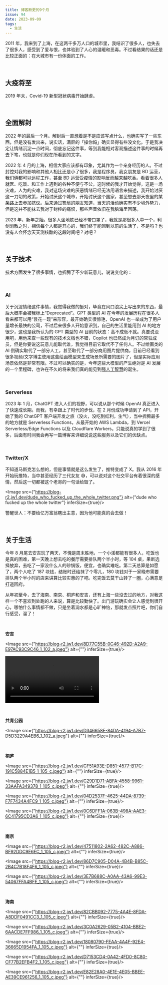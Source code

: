 ```yaml
---
title: 博客断更的9个月
issue: 94
date: 2023-09-09
tags:
  - 生活
---
```



2011 年，我来到了上海，在这两千多万人口的城市里，我结识了很多人，也失去了很多人，感受到了爱与恨，也体验到了人心的温暖和恶毒。不过看结果的话还是比较正面的：在大城市有一份体面的工作。

<br/>

## 大疫将至

2019 年末，Covid-19 新型冠状病毒开始肆虐。

<br/>

## 全面解封

2022 年的最后一个月。解封后一直想着是不是应该写点什么，也确实写了一些东西，但是没有发出来，说实话，满屏的「操你妈」确实显得有些没文化。于是我决定让情绪沉淀一点时间，彻底忘记这件事，等到我能相对客观描述这件事的时候再去下笔，也就是你们现在所看到的文字。

2022 年 4 月的上海，相信大家应该都有印象，尤其作为一个亲身经历的人。不过封控对我的影响和其他人相比还是小了很多，我是程序员，我女朋友是 BD 运营，我们俩都可以远程工作，甚至 BD 运营受疫情的影响反而越来越吃香。看着很多人就医、吃饭、和工作上遇到的各种不便与不公，这时候的我才开始觉得，这是一场灾难，人为的灾难，我对这场灾难的厌恶情绪已经无法用语言来描述，我开始讨厌这一刀切的政策，开始讨厌这个城市，开始讨厌这个国家，甚至想去那天夜里的某条路上去参加抗议。后来通过警局的朋友知道，当天的活动确实有不少境外势力，但是这并不能抹去我对于封控的痛恨，那些声音依旧在我脑海里回荡。

2023 年，新年之始。很多人坐地铁已经不带口罩了，我就是那很多人中一个，利剑消散之时，相信每个人都是开心的，我们终于能回到以前的生活了，不是吗？也没有人会怀念天天测核酸的这段时间吧？对吧？

<br/>

## 关于技术

技术方面发生了很多事情，也折腾了不少新玩意儿，说说变化的：

<br/>

### AI

关于沉淀情绪这件事情，我觉得我做的挺对，毕竟在风口浪尖上写出来的东西，最后大概率会被我标上“Deprecated”。GPT 类型的 AI 在今年的发展历程在很多人看来都可以用“昙花一现”来形容，最开始确实很惊艳，OpenAI 也一举成为了用户量增长最快的公司，不过后来很多人开始意识到，自己的生活里能用到 AI 的地方很少，这也是我所认为的 GPT 类型的 AI 目前的状态：高不成低不就。真要说没用吧，用他来查一些现有的技术文档也不错，Copilot 也已然成为月订的常驻成员，但是你要说这玩意儿能取代谁，我觉得目前它取代不了任何人。不过绘画类的 AI 倒确实取代了一部分人工，甚至取代了一部分商用图片提供商，目前已经看到很多视频/文字博主使用这些绘画模型来生成场景所需要的图片了，但是实际应用场景依然是非常有限。不过可以确实的是，今年这些大模型的产生绝对是 AI 发展的一个里程碑，也许在不久的将来我们真的能见到[强人工智慧](https://zh.wikipedia.org/zh-hans/%E9%80%9A%E7%94%A8%E4%BA%BA%E5%B7%A5%E6%99%BA%E6%85%A7)的诞生。

<br/>

### Serverless

2023 年 1 月，ChatGPT 进入人们的视野，可以说从那个时候 OpenAI 真正进入了快速成长期。而我，有幸跟上了时代的步伐，在 2 月份成功申请到了 API，开始了我的 ChatGPT 客户端开发之旅（没火，没吃到红利，生气），当中折腾最多的地方就是 Serverless Functions，从最开始的 AWS Lambda，到 Vercel Serverless/Edge Functions 以及 Cloudflare Workers，只能说真的学到了很多，后面有时间我会再写一篇博客来详细说说这些服务以及它们的优缺点。

<br/>

### Twitter/X

不知道马斯克怎么想的，但是事情就是这么发生了，推特变成了 X。我从 2016 年开始玩推特，当中甚至经历了三代女友 😅，可以说对这个社交平台有着很深的感情，然后这一切都被这个老哥的一句话给毁了。

<Image src={"https://blog-r2.jw1.dev/dude_who_fucked_up_the_whole_twitter.png"} alt={"dude who fucked up the whole twitter"} inferSize={true}/>

警醒世人：不要给亿万富翁瞎出主意，因为他可能真的会去做！

<br/>

## 关于生活

今年 8 月尾去安吉玩了两天，不愧是周末胜地，一个小溪都能有很多人，吃饭也是真的困难，第一天晚上想去吃的餐厅需要排队两个半小时，等 104 桌，果断选择放弃，去吃了一家没什么人的砂锅饭，便宜，也确实难吃。第二天总算是如愿了，两个人吃了 187 块钱，结账时还给抹了个零儿，180 块钱对于一家晚市需要排队两个半小时的店来讲算比较实惠的了吧。吃完饭去莫干山转了一圈，心满意足打道回府。

从年初至今，去了海南、南京、桐庐和安吉，还有上海一些没去过的地方，对我这样一个不喜欢到处跑的人来说，算是比较勤快了。出门游玩确实会让人感觉到很开心，哪怕什么事情都不做，只是坐着淌水都是心旷神怡，那就发点照片吧，你们自行感受，溜了！

<br/>

**安吉**

<Image src={"https://blog-r2.jw1.dev/8D77C55B-0C46-492D-A2A9-E97AC93C9C46_1_102_a.jpeg"} alt={""} inferSize={true}/>

![video](https://blog-r2.jw1.dev/IMG_0038.MOV)

<br/>

**共青公园**

<Image src={"https://blog-r2.jw1.dev/D346658E-84DA-4194-A7B7-D5D3229A4EB6_1_102_a.jpeg"} alt={""} inferSize={true}/>

<br/>

**桐庐**

<Image src={"https://blog-r2.jw1.dev/CF51A93E-D851-4577-B17C-191C5884E1B5_1_105_c.jpeg"} alt={""} inferSize={true}/>

<Image src={"https://blog-r2.jw1.dev/C29D1D71-ABFA-4558-9961-33AAFA349378_1_105_c.jpeg"} alt={""} inferSize={true}/>

<Image src={"https://blog-r2.jw1.dev/04D2537F-4625-44DA-8739-F7F7434A4FC9_1_105_c.jpeg"} alt={""} inferSize={true}/>

<Image src={"https://blog-r2.jw1.dev/0C6DFF1A-063B-498A-AAE3-6C41795CD3A6_1_105_c.jpeg"} alt={""} inferSize={true}/>

<br/>

**南京**

<Image src={"https://blog-r2.jw1.dev/47511802-2A62-482C-A886-BF92DDC9E6EC_1_105_c.jpeg"} alt={""} inferSize={true}/>

<Image src={"https://blog-r2.jw1.dev/86D7C905-D04A-4B4B-B85C-2B4C7B18F4F6_1_105_c.jpeg"} alt={""} inferSize={true}/>

<Image src={"https://blog-r2.jw1.dev/3E7B688C-A0AA-43A6-99E3-54067FFA4BFE_1_105_c.jpeg"} alt={""} inferSize={true}/>

<br/>

**海南**

<Image src={"https://blog-r2.jw1.dev/82CBB092-7775-4A4E-8FDA-A8DDF0491CC3_1_105_c.jpeg"} alt={""} inferSize={true}/>

<Image src={"https://blog-r2.jw1.dev/3C0A2629-05B2-4104-BBE2-6AACDE7FF986_1_105_c.jpeg"} alt={""} inferSize={true}/>

<Image src={"https://blog-r2.jw1.dev/18080790-FEAA-4A4F-92E4-36665D1954FA_1_105_c.jpeg"} alt={""} inferSize={true}/>

<Image src={"https://blog-r2.jw1.dev/D7153CD4-0A42-4FD0-8C80-CF77B2EFB4F2_1_105_c.jpeg"} alt={""} inferSize={true}/>

<Image src={"https://blog-r2.jw1.dev/E82E28A0-4E1E-4E05-BBEE-AE39CE961256_1_105_c.jpeg"} alt={""} inferSize={true}/>
